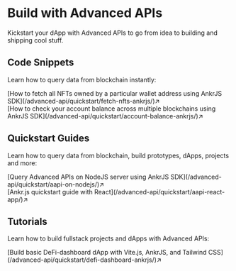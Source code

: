 # Build with Advanced APIs

Kickstart your dApp with Advanced APIs to go from idea to building and shipping cool stuff. 

## Code Snippets
Learn how to query data from blockchain instantly:  

<div className="p-4 border border-gray-200 dark:border-gray-900 rounded mt-6">
  [How to fetch all NFTs owned by a particular wallet address using AnkrJS SDK](/advanced-api/quickstart/fetch-nfts-ankrjs/)↗
</div>

<div className="p-4 border border-gray-200 dark:border-gray-900 rounded mt-6">
  [How to check your account balance across multiple blockchains using AnkrJS SDK](/advanced-api/quickstart/account-balance-ankrjs/)↗
</div>

## Quickstart Guides
Learn how to query data from blockchain, build prototypes, dApps, projects and more:  

<div className="p-4 border border-gray-200 dark:border-gray-900 rounded mt-6">
  [Query Advanced APIs on NodeJS server using AnkrJS SDK](/advanced-api/quickstart/aapi-on-nodejs/)↗
</div>

<div className="p-4 border border-gray-200 dark:border-gray-900 rounded mt-6">
  [Ankr.js quickstart guide with React](/advanced-api/quickstart/aapi-react-app/)↗
</div>

## Tutorials
Learn how to build fullstack projects and dApps with Advanced APIs:

<div className="p-4 border border-gray-200 dark:border-gray-900 rounded mt-6">
  [Build basic DeFi-dashboard dApp with Vite.js, AnkrJS, and Tailwind CSS](/advanced-api/quickstart/defi-dashboard-ankrjs/)↗
</div>